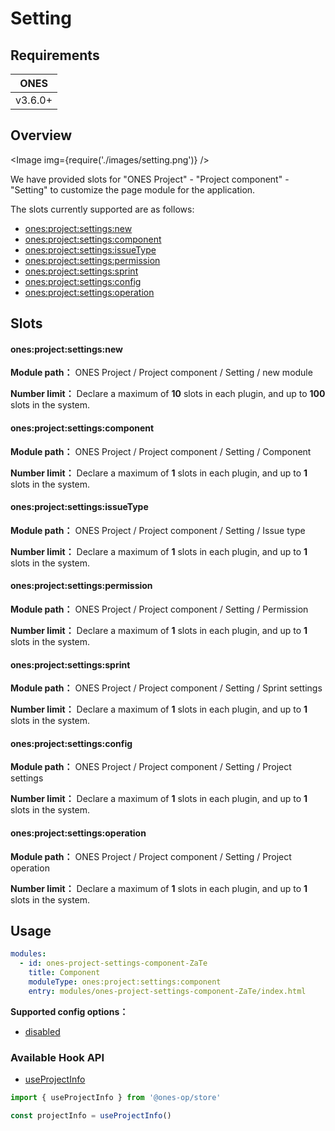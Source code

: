 
# Setting

## Requirements

| **ONES** |
| :------: |
| v3.6.0+  |

## Overview

<Image img={require('./images/setting.png')} />

We have provided slots for "ONES Project" - "Project component" - "Setting" to customize the page module for the application.

The slots currently supported are as follows:

- [ones:project:settings:new](#onesprojectsettingsnew)
- [ones:project:settings:component](#onesprojectsettingscomponent)
- [ones:project:settings:issueType](#onesprojectsettingsissuetype)
- [ones:project:settings:permission](#onesprojectsettingspermission)
- [ones:project:settings:sprint](#onesprojectsettingssprint)
- [ones:project:settings:config](#onesprojectsettingsconfig)
- [ones:project:settings:operation](#onesprojectsettingsoperation)

## Slots

#### ones:project:settings:new

**Module path：** ONES Project / Project component / Setting / new module

**Number limit：** Declare a maximum of **10** slots in each plugin, and up to **100** slots in the system.

#### ones:project:settings:component

**Module path：** ONES Project / Project component / Setting / Component

**Number limit：** Declare a maximum of **1** slots in each plugin, and up to **1** slots in the system.

#### ones:project:settings:issueType

**Module path：** ONES Project / Project component / Setting / Issue type

**Number limit：** Declare a maximum of **1** slots in each plugin, and up to **1** slots in the system.

#### ones:project:settings:permission

**Module path：** ONES Project / Project component / Setting / Permission

**Number limit：** Declare a maximum of **1** slots in each plugin, and up to **1** slots in the system.

#### ones:project:settings:sprint

**Module path：** ONES Project / Project component / Setting / Sprint settings

**Number limit：** Declare a maximum of **1** slots in each plugin, and up to **1** slots in the system.

#### ones:project:settings:config

**Module path：** ONES Project / Project component / Setting / Project settings

**Number limit：** Declare a maximum of **1** slots in each plugin, and up to **1** slots in the system.

#### ones:project:settings:operation

**Module path：** ONES Project / Project component / Setting / Project operation

**Number limit：** Declare a maximum of **1** slots in each plugin, and up to **1** slots in the system.

## Usage

```yaml
modules:
  - id: ones-project-settings-component-ZaTe
    title: Component
    moduleType: ones:project:settings:component
    entry: modules/ones-project-settings-component-ZaTe/index.html
```

**Supported config options：**

- [disabled](../../../../../../reference/config/plugin.md#disabled)

### Available Hook API

- [useProjectInfo](../../../../../../reference/packages/store/store.md#useProjectInfo)

```ts
import { useProjectInfo } from '@ones-op/store'

const projectInfo = useProjectInfo()
```
